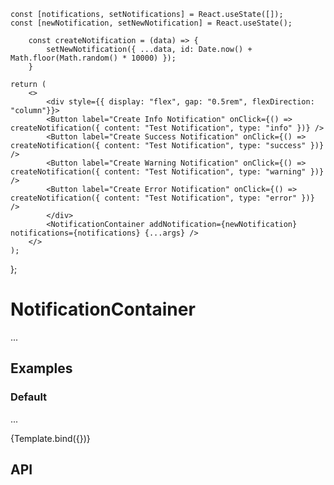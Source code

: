 
    const [notifications, setNotifications] = React.useState([]);
	const [newNotification, setNewNotification] = React.useState();

        const createNotification = (data) => {
    		setNewNotification({ ...data, id: Date.now() + Math.floor(Math.random() * 10000) });
    	}

    return (
        <>
			<div style={{ display: "flex", gap: "0.5rem", flexDirection: "column"}}>
            <Button label="Create Info Notification" onClick={() => createNotification({ content: "Test Notification", type: "info" })} />
			<Button label="Create Success Notification" onClick={() => createNotification({ content: "Test Notification", type: "success" })} />
			<Button label="Create Warning Notification" onClick={() => createNotification({ content: "Test Notification", type: "warning" })} />
			<Button label="Create Error Notification" onClick={() => createNotification({ content: "Test Notification", type: "error" })} />
			</div>
            <NotificationContainer addNotification={newNotification} notifications={notifications} {...args} />
        </>
    );

};

<Meta
    title="components/Notifications/NotificationContainer"
    component={NotificationContainer}
/>

# NotificationContainer

...

## Examples

### Default

...

<Canvas>
    <Story name="Default" args={{}}>
        {Template.bind({})}
    </Story>
</Canvas>

## API

<ArgsTable of={Notification} />
